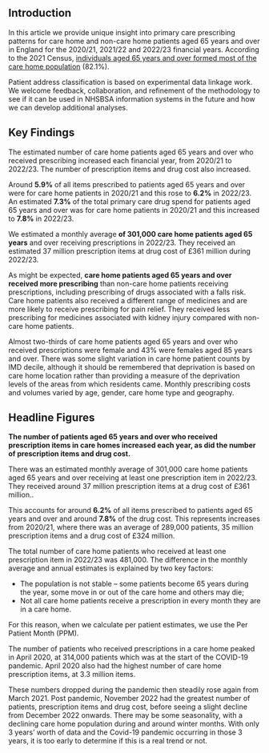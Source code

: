 ## Introduction

In this article we provide unique insight into primary care prescribing patterns for care home and non-care home patients aged 65 years and over in England for the 2020/21, 2021/22 and 2022/23 financial years. According to the 2021 Census, [individuals aged 65 years and over formed most of the care home population](https://www.ons.gov.uk/peoplepopulationandcommunity/birthsdeathsandmarriages/lifeexpectancies/articles/lifeexpectancyincarehomesenglandandwales/2021to2022#:~:text=individuals%20aged%2065%20years%20and%20over%20formed%20most%20of%20the%20care%20home%20population) (82.1%).

Patient address classification is based on experimental data linkage work. We welcome feedback, collaboration, and refinement of the methodology to see if it can be used in NHSBSA information systems in the future and how we can develop additional analyses.


## Key Findings

The estimated number of care home patients aged 65 years and over who received prescribing increased each financial year, from 2020/21 to 2022/23. The number of prescription items and drug cost also increased.

Around __5.9%__ of all items prescribed to patients aged 65 years and over were for care home patients in 2020/21 and this rose to __6.2%__ in 2022/23. An estimated __7.3%__ of the total primary care drug spend for patients aged 65 years and over was for care home patients in 2020/21 and this increased to __7.8%__ in 2022/23.

We estimated a monthly average __of 301,000 care home patients aged 65 years__ and over receiving prescriptions in 2022/23. They received an estimated 37 million prescription items at drug cost of £361 million during 2022/23.

As might be expected, __care home patients aged 65 years and over received more prescribing__ than non-care home patients receiving prescriptions, including prescribing of drugs associated with a falls risk. Care home patients also received a different range of medicines and are more likely to receive prescribing for pain relief. They received less prescribing for medicines associated with kidney injury compared with non-care home patients.

Almost two-thirds of care home patients aged 65 years and over who received prescriptions were female and 43% were females aged 85 years and over. There was some slight variation in care home patient counts by IMD decile, although it should be remembered that deprivation is based on care home location rather than providing a measure of the deprivation levels of the areas from which residents came. Monthly prescribing costs and volumes varied by age, gender, care home type and geography.


## Headline Figures

__The number of patients aged 65 years and over who received prescription items in care homes increased each year, as did the number of prescription items and drug cost.__

There was an estimated monthly average of 301,000 care home patients aged 65 years and over receiving at least one prescription item in 2022/23. They received around 37 million prescription items at a drug cost of £361 million..

This accounts for around __6.2%__ of all items prescribed to patients aged 65 years and over and around __7.8%__ of the drug cost. This represents increases from 2020/21, where there was an average of 289,000 patients, 35 million prescription items and a drug cost of £324 million.

The total number of care home patients who received at least one prescription item in 2022/23 was 481,000. The difference in the monthly average and annual estimates is explained by two key factors:

* The population is not stable – some patients become 65 years during the year, some move in or out of the care home and others may die;
* Not all care home patients receive a prescription in every month they are in a care home.

For this reason, when we calculate per patient estimates, we use the Per Patient Month (PPM).

The number of patients who received prescriptions in a care home peaked in April 2020, at 314,000 patients which was at the start of the COVID-19 pandemic. April 2020 also had the highest number of care home prescription items, at 3.3 million items.
   
These numbers dropped during the pandemic then steadily rose again from March 2021. Post pandemic, November 2022 had the greatest number of patients, prescription items and drug cost, before seeing a slight decline from December 2022 onwards. There may be some seasonality, with a declining care home population during and around winter months. With only 3 years’ worth of data and the Covid-19 pandemic occurring in those 3 years, it is too early to determine if this is a real trend or not.

